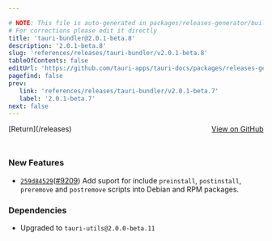 ```yaml
---

# NOTE: This file is auto-generated in packages/releases-generator/build.ts
# For corrections please edit it directly
title: 'tauri-bundler@2.0.1-beta.8'
description: '2.0.1-beta.8'
slug: 'references/releases/tauri-bundler/v2.0.1-beta.8'
tableOfContents: false
editUrl: 'https://github.com/tauri-apps/tauri-docs/packages/releases-generator/build.ts'
pagefind: false
prev:
   link: 'references/releases/tauri-bundler/v2.0.1-beta.7'
   label: '2.0.1-beta.7'
next: false
---
```


<div style="margin-bottom:3rem; display: flex; justify-content: space-between; align-items: center"><span>[Return](/releases)</span><span><a href="https://github.com/tauri-apps/tauri/releases/tag/tauri-bundler-v2.0.1-beta.8">View on GitHub</a></span></div>

### New Features

- [`259d84529`](https://www.github.com/tauri-apps/tauri/commit/259d845290dde40639537258b2810567910f47f3)([#9209](https://www.github.com/tauri-apps/tauri/pull/9209)) Add suport for include `preinstall`, `postinstall`, `preremove` and `postremove` scripts into Debian and RPM packages.

### Dependencies

- Upgraded to `tauri-utils@2.0.0-beta.11`

